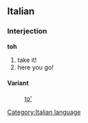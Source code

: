 ==Italian==
===Interjection===
'''toh'''
# take it!
# here you go!
====Variant====
:[[to']]
[[Category:Italian language]]